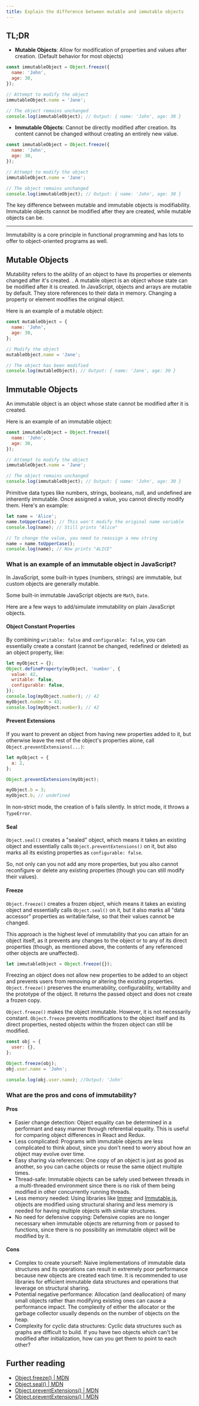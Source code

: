 ```yaml
---
title: Explain the difference between mutable and immutable objects
---
```


## TL;DR

- **Mutable Objects**: Allow for modification of properties and values after creation. (Default behavior for most objects)

```js
const immutableObject = Object.freeze({
  name: 'John',
  age: 30,
});

// Attempt to modify the object
immutableObject.name = 'Jane';

// The object remains unchanged
console.log(immutableObject); // Output: { name: 'John', age: 30 }
```

- **Immutable Objects**: Cannot be directly modified after creation. Its content cannot be changed without creating an entirely new value.

```js
const immutableObject = Object.freeze({
  name: 'John',
  age: 30,
});

// Attempt to modify the object
immutableObject.name = 'Jane';

// The object remains unchanged
console.log(immutableObject); // Output: { name: 'John', age: 30 }
```

The key difference between mutable and immutable objects is modifiability. Immutable objects cannot be modified after they are created, while mutable objects can be.

---

Immutability is a core principle in functional programming and has lots to offer to object-oriented programs as well.

## Mutable Objects

Mutability refers to the ability of an object to have its properties or elements changed after it's created. . A mutable object is an object whose state can be modified after it is created. In JavaScript, objects and arrays are mutable by default. They store references to their data in memory. Changing a property or element modifies the original object.

Here is an example of a mutable object:

```js
const mutableObject = {
  name: 'John',
  age: 30,
};

// Modify the object
mutableObject.name = 'Jane';

// The object has been modified
console.log(mutableObject); // Output: { name: 'Jane', age: 30 }
```

## Immutable Objects

An immutable object is an object whose state cannot be modified after it is created.

Here is an example of an immutable object:

```js
const immutableObject = Object.freeze({
  name: 'John',
  age: 30,
});

// Attempt to modify the object
immutableObject.name = 'Jane';

// The object remains unchanged
console.log(immutableObject); // Output: { name: 'John', age: 30 }
```

Primitive data types like numbers, strings, booleans, null, and undefined are inherently immutable. Once assigned a value, you cannot directly modify them. Here's an example:

```js
let name = 'Alice';
name.toUpperCase(); // This won't modify the original name variable
console.log(name); // Still prints "Alice"

// To change the value, you need to reassign a new string
name = name.toUpperCase();
console.log(name); // Now prints "ALICE"
```

### What is an example of an immutable object in JavaScript?

In JavaScript, some built-in types (numbers, strings) are immutable, but custom objects are generally mutable.

Some built-in immutable JavaScript objects are `Math`, `Date`.

Here are a few ways to add/simulate immutability on plain JavaScript objects.

#### Object Constant Properties

By combining `writable: false` and `configurable: false`, you can essentially create a constant (cannot be changed, redefined or deleted) as an object property, like:

```js
let myObject = {};
Object.defineProperty(myObject, 'number', {
  value: 42,
  writable: false,
  configurable: false,
});
console.log(myObject.number); // 42
myObject.number = 43;
console.log(myObject.number); // 42
```

#### Prevent Extensions

If you want to prevent an object from having new properties added to it, but otherwise leave the rest of the object's properties alone, call `Object.preventExtensions(...)`:

```js
let myObject = {
  a: 2,
};

Object.preventExtensions(myObject);

myObject.b = 3;
myObject.b; // undefined
```

In non-strict mode, the creation of `b` fails silently. In strict mode, it throws a `TypeError`.

#### Seal

`Object.seal()` creates a "sealed" object, which means it takes an existing object and essentially calls `Object.preventExtensions()` on it, but also marks all its existing properties as `configurable: false`.

So, not only can you not add any more properties, but you also cannot reconfigure or delete any existing properties (though you can still modify their values).

#### Freeze

`Object.freeze()` creates a frozen object, which means it takes an existing object and essentially calls `Object.seal()` on it, but it also marks all "data accessor" properties as writable:false, so that their values cannot be changed.

This approach is the highest level of immutability that you can attain for an object itself, as it prevents any changes to the object or to any of its direct properties (though, as mentioned above, the contents of any referenced other objects are unaffected).

```js
let immutableObject = Object.freeze({});
```

Freezing an object does not allow new properties to be added to an object and prevents users from removing or altering the existing properties. `Object.freeze()` preserves the enumerability, configurability, writability and the prototype of the object. It returns the passed object and does not create a frozen copy.

`Object.freeze()` makes the object immutable. However, it is not necessarily constant. `Object.freeze` prevents modifications to the object itself and its direct properties, nested objects within the frozen object can still be modified.

```js
const obj = {
  user: {},
};

Object.freeze(obj);
obj.user.name = 'John';

console.log(obj.user.name); //Output: 'John'
```

### What are the pros and cons of immutability?

#### Pros

- Easier change detection: Object equality can be determined in a performant and easy manner through referential equality. This is useful for comparing object differences in React and Redux.
- Less complicated: Programs with immutable objects are less complicated to think about, since you don't need to worry about how an object may evolve over time.
- Easy sharing via references: One copy of an object is just as good as another, so you can cache objects or reuse the same object multiple times.
- Thread-safe: Immutable objects can be safely used between threads in a multi-threaded environment since there is no risk of them being modified in other concurrently running threads.
- Less memory needed: Using libraries like [Immer](https://immerjs.github.io/immer/) and [Immutable.js](https://immutable-js.com/), objects are modified using structural sharing and less memory is needed for having multiple objects with similar structures.
- No need for defensive copying: Defensive copies are no longer necessary when immutable objects are returning from or passed to functions, since there is no possibility an immutable object will be modified by it.

#### Cons

- Complex to create yourself: Naive implementations of immutable data structures and its operations can result in extremely poor performance because new objects are created each time. It is recommended to use libraries for efficient immutable data structures and operations that leverage on structural sharing.
- Potential negative performance: Allocation (and deallocation) of many small objects rather than modifying existing ones can cause a performance impact. The complexity of either the allocator or the garbage collector usually depends on the number of objects on the heap.
- Complexity for cyclic data structures: Cyclic data structures such as graphs are difficult to build. If you have two objects which can't be modified after initialization, how can you get them to point to each other?

## Further reading

- [Object.freeze() | MDN](https://developer.mozilla.org/en-US/docs/Web/JavaScript/Reference/Global_Objects/Object/freeze)
- [Object.seal() | MDN](https://developer.mozilla.org/en-US/docs/Web/JavaScript/Reference/Global_Objects/Object/seal)
- [Object.preventExtensions() | MDN](https://developer.mozilla.org/en-US/docs/Web/JavaScript/Reference/Global_Objects/Object/preventExtensions)
- [Object.preventExtensions() | MDN](https://developer.mozilla.org/en-US/docs/Web/JavaScript/Reference/Global_Objects/Object/preventExtensions)

